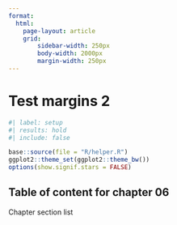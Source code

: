```yaml
---
format: 
  html:
    page-layout: article
    grid: 
        sidebar-width: 250px
        body-width:	2000px
        margin-width: 250px
---
```


# Test margins 2 {#sec-chap06}


```r
#| label: setup
#| results: hold
#| include: false

base::source(file = "R/helper.R")
ggplot2::theme_set(ggplot2::theme_bw())
options(show.signif.stars = FALSE)

```

## Table of content for chapter 06 {.unnumbered}

::::: {#obj-chap06}
:::: {.my-objectives}
::: {.my-objectives-header}
Chapter section list
:::

::: {.my-objectives-container}



:::
::::
:::::
